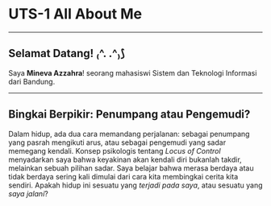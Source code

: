 # UTS-1 All About Me

<p style="text-align: center;">

</p>

---

## Selamat Datang! ₍^. .^₎⟆

Saya **Mineva Azzahra**! seorang mahasiswi Sistem dan Teknologi Informasi dari Bandung. 

---

## Bingkai Berpikir: Penumpang atau Pengemudi?

Dalam hidup, ada dua cara memandang perjalanan: sebagai penumpang yang pasrah mengikuti arus, atau sebagai pengemudi yang sadar memegang kendali. Konsep psikologis tentang *Locus of Control* menyadarkan saya bahwa keyakinan akan kendali diri bukanlah takdir, melainkan sebuah pilihan sadar. Saya belajar bahwa merasa berdaya atau tidak berdaya sering kali dimulai dari cara kita membingkai cerita kita sendiri. Apakah hidup ini sesuatu yang *terjadi pada saya*, atau sesuatu yang *saya jalani*?